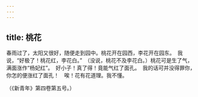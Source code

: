 ```yaml
---
---
---
```

title: 桃花
---



春雨过了，太阳又很好，随便走到园中。桃花开在园西，李花开在园东。　我说，“好极了！桃花红，李花白。”　（没说，桃花不及李花白。）桃花可是生了气，满面涨作“杨妃红”。　好小子！真了得！竟能气红了面孔。　我的话可并没得罪你，你怎的便涨红了面孔！　唉！花有花道理。我不懂。

（《新青年》第四卷第五号。）